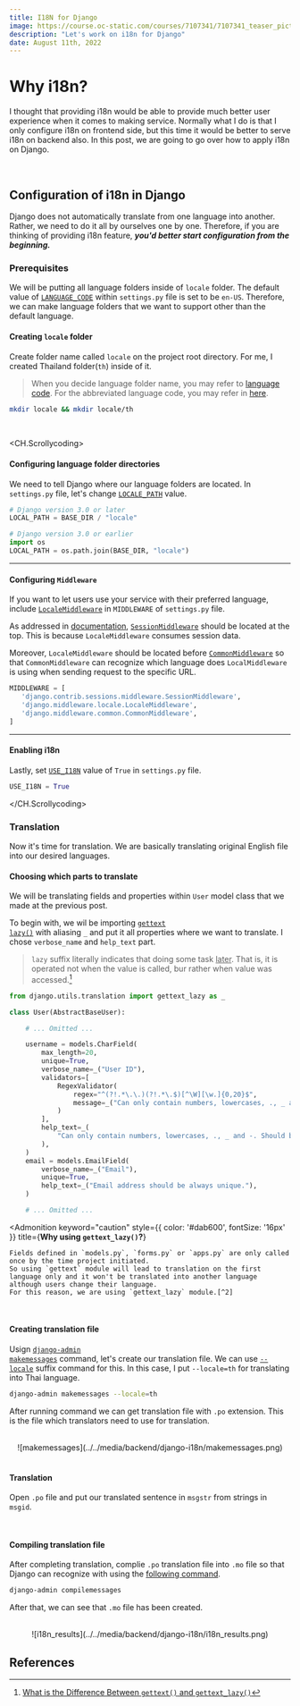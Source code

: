 ```yaml
---
title: I18N for Django
image: https://course.oc-static.com/courses/7107341/7107341_teaser_picture_1633008310.jpg
description: "Let's work on i18n for Django"
date: August 11th, 2022
---
```



# Why i18n?

I thought that providing i18n would be able to provide much better user experience when it comes to making service.
Normally what I do is that I only configure i18n on frontend side, but this time it would be better to serve i18n on backend also.
In this post, we are going to go over how to apply i18n on Django.

<br/>

## Configuration of i18n in Django

Django does not automatically translate from one language into another.
Rather, we need to do it all by ourselves one by one.
Therefore, if you are thinking of providing i18n feature, **_you'd better start configuration from the beginning._**

### Prerequisites

We will be putting all language folders inside of `locale` folder.
The default value of <a href="https://docs.djangoproject.com/en/4.1/ref/settings/#language-code" target="_blank"><code>LANGUAGE_CODE</code></a> within `settings.py` file is set to be `en-US`.
Therefore, we can make language folders that we want to support other than the default language.

#### Creating `locale` folder

Create folder name called `locale` on the project root directory. For me, I created Thailand folder(`th`) inside of it.

> When you decide language folder name, you may refer to <a href="https://docs.djangoproject.com/en/4.1/topics/i18n/#term-language-code" target="_blank">language code</a>.
> For the abbreviated language code, you may refer in <a href="http://www.i18nguy.com/unicode/language-identifiers.html" target="_blank">here</a>.

```bash
mkdir locale && mkdir locale/th
```

<br/>

<CH.Scrollycoding>

#### Configuring language folder directories

We need to tell Django where our language folders are located.
In `settings.py` file, let's change <a href="https://docs.djangoproject.com/en/4.1/ref/settings/#locale-paths" target="_blank"><code>LOCALE_PATH</code></a> value.

```py settings.py
# Django version 3.0 or later
LOCAL_PATH = BASE_DIR / "locale"

# Django version 3.0 or earlier
import os
LOCAL_PATH = os.path.join(BASE_DIR, "locale")
```

---

#### Configuring `Middleware`

If you want to let users use your service with their preferred language, include <a href="https://docs.djangoproject.com/en/4.1/ref/middleware/#module-django.middleware.locale" target="_blank"><code>LocaleMiddleware</code></a> in `MIDDLEWARE` of `settings.py` file.

As addressed in <a href="https://docs.djangoproject.com/en/4.1/topics/i18n/translation/#how-django-discovers-language-preference" target="_blank">documentation</a>, <a href="https://docs.djangoproject.com/en/4.1/ref/middleware/#module-django.contrib.sessions.middleware" target="_blank"><code>SessionMiddleware</code></a> should be located at the top.
This is because `LocaleMiddleware` consumes session data.

Moreover, `LocaleMiddleware` should be located before <a href="https://docs.djangoproject.com/en/4.1/ref/middleware/#module-django.middleware.common" target="_blank"><code>CommonMiddleware</code></a> so that `CommonMiddleware` can recognize which language does `LocalMiddleware` is using when sending request to the specific URL.

```py settings.py
MIDDLEWARE = [
   'django.contrib.sessions.middleware.SessionMiddleware',
   'django.middleware.locale.LocaleMiddleware',
   'django.middleware.common.CommonMiddleware',
]
```

---

#### Enabling i18n

Lastly, set <a href="https://docs.djangoproject.com/en/4.1/ref/settings/#std-setting-USE_I18N" target="_blank"><code>USE_I18N</code></a> value of `True` in `settings.py` file.

```py settings.py
USE_I18N = True
```

</CH.Scrollycoding>

### Translation

Now it's time for translation. We are basically translating original English file into our desired languages.

#### Choosing which parts to translate

We will be translating fields and properties within `User` model class that we made at the previous post.

To begin with, we wil be importing <a href="https://docs.djangoproject.com/en/4.1/ref/utils/#django.utils.translation.gettext_lazy" target="_blank"><code>gettext lazy()</code></a> with aliasing `_` and put it all properties where we want to translate.
I chose `verbose_name` and `help_text` part.

> `lazy` suffix literally indicates that doing some task <ins>later</ins>.
> That is, it is operated not when the value is called, bur rather when value was accessed.[^1]

```py users/models.py focus=1,10,17:19,22,24 box=1[38:54],10[22:34],17[19:20],22[22:32],24[19:62]
from django.utils.translation import gettext_lazy as _

class User(AbstractBaseUser):

    # ... Omitted ...

    username = models.CharField(
        max_length=20,
        unique=True,
        verbose_name=_("User ID"),
        validators=[
            RegexValidator(
                regex="^(?!.*\.\.)(?!.*\.$)[^\W][\w.]{0,20}$",
                message=_("Can only contain numbers, lowercases, ., _ and -"),
            )
        ],
        help_text=_(
            "Can only contain numbers, lowercases, ., _ and -. Should be unique less than 20 characters."
        ),
    )
    email = models.EmailField(
        verbose_name=_("Email"),
        unique=True,
        help_text=_("Email address should be always unique."),
    )

    # ... Omitted ...
```

<Admonition 
    keyword="caution"
    style={{ color: '#dab600', fontSize: '16px' }}
    title={<span><strong>Why using `gettext_lazy()`?</strong></span>}
  >
    Fields defined in `models.py`, `forms.py` or `apps.py` are only called once by the time project initiated. 
    So using `gettext` module will lead to translation on the first language only and it won't be translated into another language although users change their language.
    For this reason, we are using `gettext_lazy` module.[^2]
</Admonition>

<br/>

#### Creating translation file

Usign <a href="https://docs.djangoproject.com/en/4.1/ref/django-admin/#makemessages" target="_blank"><code>django-admin makemessages</code></a> command,
let's create our translation file. We can use <a href="https://docs.djangoproject.com/en/4.1/ref/django-admin/#cmdoption-makemessages-locale" target="_blank"><code>--locale</code></a> suffix command for this.
In this case, I put `--locale=th` for translating into Thai language.

```bash
django-admin makemessages --locale=th
```

After running command we can get translation file with `.po` extension. This is the file which translators need to use for translation.

<br/>
<center>![makemessages](../../media/backend/django-i18n/makemessages.png)</center>

<br/>

#### Translation

Open `.po` file and put our translated sentence in `msgstr` from strings in `msgid`.

<br/>

#### Compiling translation file

After completing translation, complie `.po` translation file into `.mo` file so that Django can recognize with using the <a href="https://docs.djangoproject.com/en/4.1/ref/django-admin/#compilemessages" target="_blank">following command</a>.

```bash
django-admin compilemessages
```

After that, we can see that `.mo` file has been created.

<br/>
<center>![i18n_results](../../media/backend/django-i18n/i18n_results.png)</center>

## References

[^1]:
    <a href="https://nsikakimoh.com/blog/gettext-and-gettext_lazy-functions-in-django#what-is-the-difference-between-gettext-and-gettext_lazy" target="_blank">What is the Difference Between `gettext()` and `gettext_lazy()`</a>

[^2]:
    <a href="https://nsikakimoh.com/blog/gettext-and-gettext_lazy-functions-in-django#why-you-should-use-gettext_lazy-in-models-and-forms-instead-of-gettext" target="_blank">Why you should use `gettext_lazy()` in Models and Forms instead of `gettext()`</a>
